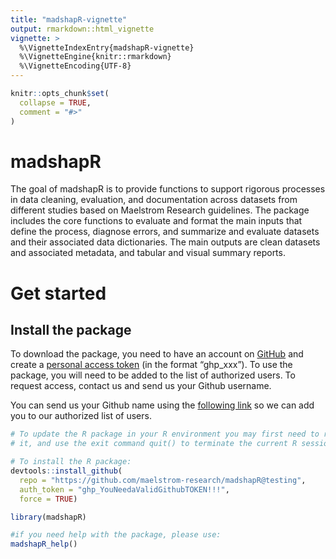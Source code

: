 ```yaml
---
title: "madshapR-vignette"
output: rmarkdown::html_vignette
vignette: >
  %\VignetteIndexEntry{madshapR-vignette}
  %\VignetteEngine{knitr::rmarkdown}
  %\VignetteEncoding{UTF-8}
---
```


```r
knitr::opts_chunk$set(
  collapse = TRUE,
  comment = "#>"
)
```

# madshapR

The goal of madshapR is to provide functions to support rigorous processes in 
data cleaning, evaluation, and documentation across datasets from different 
studies based on Maelstrom Research guidelines. The package includes the core 
functions to evaluate and format the main inputs that define the process, 
diagnose errors, and summarize and evaluate datasets and their associated 
data dictionaries. The main outputs are clean datasets and associated metadata, 
and tabular and visual summary reports.

# Get started

## Install the package

To download the package, you need to have an account on
<a href="https://github.com/" target="_blank">GitHub</a> and create a 
<a href="https://github.com/settings/tokens" target="_blank">personal access token</a> 
(in the format "ghp_xxx"). To use the package, you will need to be added to the 
list of authorized users. To request access, contact us and send us your 
Github username.


You can send us your Github name using the 
<a href="https://www.maelstrom-research.org/contact" target="_blank">following link</a> 
so we can add you to our authorized list of users.


```r
# To update the R package in your R environment you may first need to remove 
# it, and use the exit command quit() to terminate the current R session.

# To install the R package:
devtools::install_github(
  repo = "https://github.com/maelstrom-research/madshapR@testing",
  auth_token = "ghp_YouNeedaValidGithubTOKEN!!!",
  force = TRUE)

```


```r
library(madshapR) 

#if you need help with the package, please use:
madshapR_help()

```
